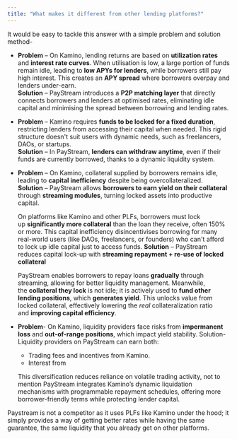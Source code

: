 ```yaml
---
title: "What makes it different from other lending platforms?"
---
```


It would be easy to tackle this answer with a simple problem and solution method-

- **Problem** – On Kamino, lending returns are based on **utilization rates** and **interest rate curves**. When utilisation is low, a large portion of funds remain idle, leading to **low APYs for lenders**, while borrowers still pay high interest. This creates an **APY spread** where borrowers overpay and lenders under-earn.  
  **Solution** – PayStream introduces a **P2P matching layer** that directly connects borrowers and lenders at optimised rates, eliminating idle capital and minimising the spread between borrowing and lending rates.

- **Problem** – Kamino requires **funds to be locked for a fixed duration**, restricting lenders from accessing their capital when needed. This rigid structure doesn't suit users with dynamic needs, such as freelancers, DAOs, or startups.  
  **Solution** – In PayStream, **lenders can withdraw anytime**, even if their funds are currently borrowed, thanks to a dynamic liquidity system.

- **Problem** – On Kamino, collateral supplied by borrowers remains idle, leading to **capital inefficiency** despite being overcollateralized.  
  **Solution** – PayStream allows **borrowers to earn yield on their collateral** through **streaming modules**, turning locked assets into productive capital.


  On platforms like Kamino and other PLFs, borrowers must lock up **significantly more collateral** than the loan they receive, often 150% or more. This capital inefficiency disincentivises borrowing for many real-world users (like DAOs, freelancers, or founders) who can't afford to lock up idle capital just to access funds. **Solution** – PayStream reduces capital lock-up with **streaming repayment \+ re-use of locked collateral**

  PayStream enables borrowers to repay loans **gradually** through streaming, allowing for better liquidity management. Meanwhile, the **collateral they lock** is not idle; it is actively used to **fund other lending positions**, which **generates yield**. This unlocks value from locked collateral, effectively lowering the _real_ collateralization ratio and **improving capital efficiency**.
- **Problem**- On Kamino, liquidity providers face risks from **impermanent loss** and **out-of-range positions**, which impact yield stability. Solution- Liquidity providers on PayStream can earn both:
  - Trading fees and incentives from Kamino.
  - Interest from

  This diversification reduces reliance on volatile trading activity, not to mention PayStream integrates Kamino’s dynamic liquidation mechanisms with programmable repayment schedules, offering more borrower-friendly terms while protecting lender capital.

Paystream is not a competitor as it uses PLFs like Kamino under the hood; it simply provides a way of getting better rates while having the same guarantee, the same liquidity that you already get on other platforms.